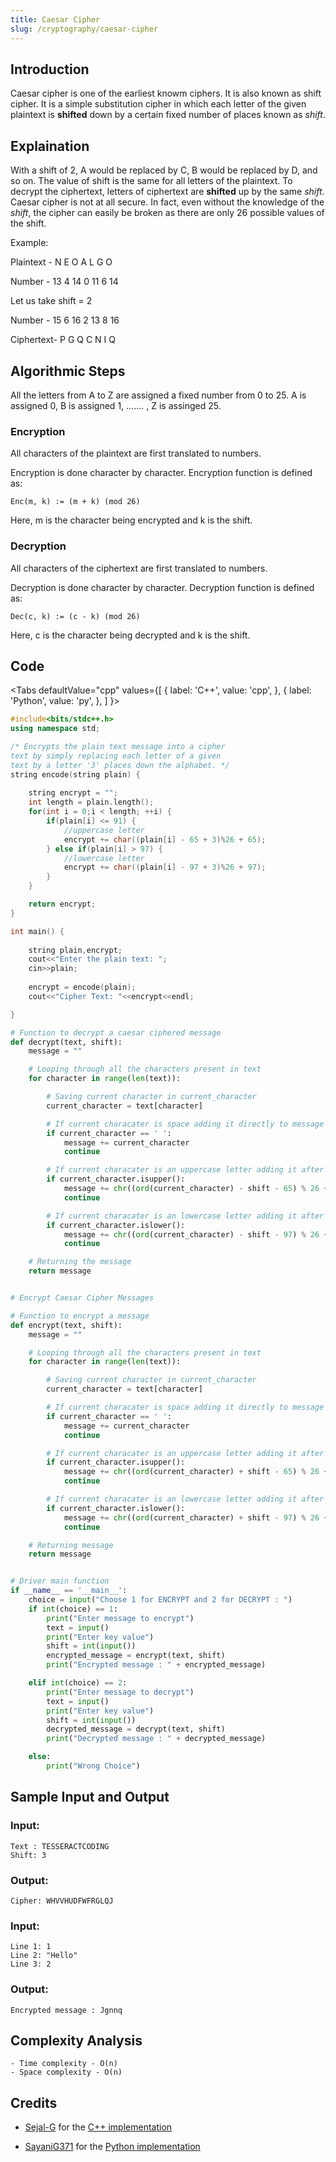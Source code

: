 ```yaml
---
title: Caesar Cipher
slug: /cryptography/caesar-cipher
---
```


## Introduction

Caesar cipher is one of the earliest knowm ciphers. It is also known as shift cipher. It is a simple substitution cipher in which each letter of the given plaintext is **shifted** down by a certain fixed number of places known as _shift_.

## Explaination

With a shift of 2, A would be replaced by C, B would be replaced by D, and so on. The value of shift is the same for all letters of the plaintext. To decrypt the ciphertext, letters of ciphertext are **shifted** up by the same _shift_. Caesar cipher is not at all secure. In fact, even without the knowledge of the _shift_, the cipher can easily be broken as there are only 26 possible values of the shift.

Example:

Plaintext -  N E O  A L  G O

Number    - 13 4 14 0 11 6 14

Let us take shift = 2

Number    - 15 6 16 2 13 8 16

Ciphertext- P  G  Q C N  I  Q

## Algorithmic Steps

All the letters from A to Z are assigned a fixed number from 0 to 25. A is assigned 0, B is assigned 1, ....... , Z is assinged 25.

### Encryption

All characters of the plaintext are first translated to numbers.

Encryption is done character by character. Encryption function is defined as:

``Enc(m, k) := (m + k) (mod 26)``

Here, m is the character being encrypted and k is the shift.

### Decryption

All characters of the ciphertext are first translated to numbers.

Decryption is done character by character. Decryption function is defined as:

``Dec(c, k) := (c - k) (mod 26)``

Here, c is the character being decrypted and k is the shift.

## Code


<Tabs
  defaultValue="cpp"
  values={[
    { label: 'C++', value: 'cpp', },
    { label: 'Python', value: 'py', },
  ]
}>

<TabItem value="cpp">

```cpp
#include<bits/stdc++.h>
using namespace std;

/* Encrypts the plain text message into a cipher 
text by simply replacing each letter of a given 
text by a letter '3' places down the alphabet. */
string encode(string plain) {
	
	string encrypt = "";
	int length = plain.length();
	for(int i = 0;i < length; ++i) {
		if(plain[i] <= 91) {
			//uppercase letter
			encrypt += char((plain[i] - 65 + 3)%26 + 65);
		} else if(plain[i] > 97) {
			//lowercase letter
			encrypt += char((plain[i] - 97 + 3)%26 + 97);
		}
	}

	return encrypt;
}

int main() {
	
	string plain,encrypt;
	cout<<"Enter the plain text: ";
	cin>>plain;
	
	encrypt = encode(plain);
	cout<<"Cipher Text: "<<encrypt<<endl;

}
```

</TabItem>
<TabItem value="py">

```python
# Function to decrypt a caesar ciphered message
def decrypt(text, shift):
    message = ""

    # Looping through all the characters present in text
    for character in range(len(text)):

        # Saving current character in current_character
        current_character = text[character]

        # If current characater is space adding it directly to message
        if current_character == ' ':
            message += current_character
            continue

        # If current characater is an uppercase letter adding it after shifting with key value to message
        if current_character.isupper():
            message += chr((ord(current_character) - shift - 65) % 26 + 65)
            continue

        # If current characater is an lowercase letter adding it after shifting with key value to message
        if current_character.islower():
            message += chr((ord(current_character) - shift - 97) % 26 + 97)
            continue

    # Returning the message
    return message


# Encrypt Caesar Cipher Messages

# Function to encrypt a message
def encrypt(text, shift):
    message = ""

    # Looping through all the characters present in text
    for character in range(len(text)):

        # Saving current character in current_character
        current_character = text[character]

        # If current characater is space adding it directly to message
        if current_character == ' ':
            message += current_character
            continue

        # If current characater is an uppercase letter adding it after shifting with key value to message
        if current_character.isupper():
            message += chr((ord(current_character) + shift - 65) % 26 + 65)
            continue

        # If current characater is an lowercase letter adding it after shifting with key value to message
        if current_character.islower():
            message += chr((ord(current_character) + shift - 97) % 26 + 97)
            continue

    # Returning message
    return message


# Driver main function
if __name__ == '__main__':
    choice = input("Choose 1 for ENCRYPT and 2 for DECRYPT : ")
    if int(choice) == 1:
        print("Enter message to encrypt")
        text = input()
        print("Enter key value")
        shift = int(input())
        encrypted_message = encrypt(text, shift)
        print("Encrypted message : " + encrypted_message)

    elif int(choice) == 2:
        print("Enter message to decrypt")
        text = input()
        print("Enter key value")
        shift = int(input())
        decrypted_message = decrypt(text, shift)
        print("Decrypted message : " + decrypted_message)

    else:
        print("Wrong Choice")
```

</TabItem>
</Tabs>

## Sample Input and Output

### Input:

```
Text : TESSERACTCODING
Shift: 3
```

### Output:

```
Cipher: WHVVHUDFWFRGLQJ
```

### Input:

```
Line 1: 1
Line 2: "Hello"
Line 3: 2
```

### Output:

```
Encrypted message : Jgnnq
```

## Complexity Analysis

    - Time complexity - O(n)
    - Space complexity - O(n)

## Credits

   - [Sejal-G](https://github.com/Sejal-G) for the [C++ implementation](https://github.com/TesseractCoding/NeoAlgo/blob/master/C-Plus-Plus/cryptography/Caeser_Cipher.cpp)

   - [SayaniG371](https://github.com/SayaniG371) for the [Python implementation](https://github.com/TesseractCoding/NeoAlgo/blob/master/Python/cryptography/Caesar_Cipher.py)
